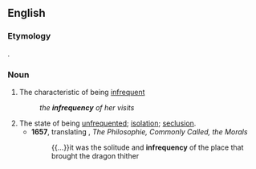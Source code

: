 ==English==

===Etymology===
{{etyl|la|en}} {{lena}} {{m|la|infrequentia||scantiness}}.

===Noun===
{{en-noun|-|infrequencies}}

# The characteristic of being [[infrequent]]
#: {{syn|en|rarity|irregularity|scarcity}}
#: ''the '''infrequency''' of her visits''
# The state of being [[unfrequented]]; [[isolation]]; [[seclusion]].
#* '''1657''', {{w|Philemon Holland}} translating {{w|Plutarch}}, ''The Philosophie, Commonly Called, the Morals''
#*: {{...}}it was the solitude and '''infrequency''' of the place that brought the dragon thither
